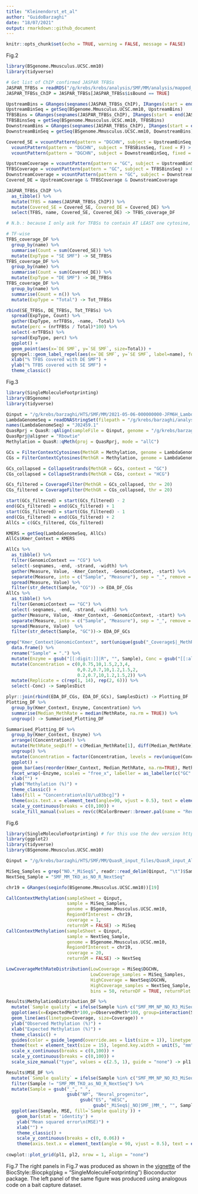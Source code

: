 ```yaml
---
title: "Kleinendorst_et_al"
author: "GuidoBarzaghi"
date: "18/07/2021"
output: rmarkdown::github_document
---
```


```r
knitr::opts_chunk$set(echo = TRUE, warning = FALSE, message = FALSE)
```

Fig.2
```r
library(BSgenome.Mmusculus.UCSC.mm10)
library(tidyverse)

# Get list of ChIP confirmed JASPAR TFBSs
JASPAR_TFBSs = readRDS("/g/krebs/krebs/analysis/SMF/MM/analysis/mapped_jaspar_ChIP_annotated.rds")
JASPAR_TFBSs_ChIP = JASPAR_TFBSs[JASPAR_TFBSs$isBound == TRUE]

UpstreamBins = GRanges(seqnames(JASPAR_TFBSs_ChIP), IRanges(start = end(JASPAR_TFBSs_ChIP) - (width(JASPAR_TFBSs_ChIP)/2) - 35, end = end(JASPAR_TFBSs_ChIP) - (width(JASPAR_TFBSs_ChIP)/2) - 25))
UpstreamBinSeq = getSeq(BSgenome.Mmusculus.UCSC.mm10, UpstreamBins)
TFBSBins = GRanges(seqnames(JASPAR_TFBSs_ChIP), IRanges(start = end(JASPAR_TFBSs_ChIP) - (width(JASPAR_TFBSs_ChIP)/2) - 15, end = end(JASPAR_TFBSs_ChIP) - (width(JASPAR_TFBSs_ChIP)/2) + 15))
TFBSBinsSeq = getSeq(BSgenome.Mmusculus.UCSC.mm10, TFBSBins)
DownstreamBins = GRanges(seqnames(JASPAR_TFBSs_ChIP), IRanges(start = end(JASPAR_TFBSs_ChIP) - (width(JASPAR_TFBSs_ChIP)/2) + 25, end = end(JASPAR_TFBSs_ChIP) - (width(JASPAR_TFBSs_ChIP)/2) + 35))
DownstreamBinSeq = getSeq(BSgenome.Mmusculus.UCSC.mm10, DownstreamBins)

Covered_SE = vcountPattern(pattern = "DGCHN", subject = UpstreamBinSeq, fixed = F) > 0 & 
  vcountPattern(pattern = "DGCHN", subject = TFBSBinsSeq, fixed = F) > 0 &
  vcountPattern(pattern = "DGCHN", subject = DownstreamBinSeq, fixed = F) > 0

UpstreamCoverage = vcountPattern(pattern = "GC", subject = UpstreamBinSeq) > 0 | vcountPattern(pattern = "CG", subject = UpstreamBinSeq) > 0
TFBSCoverage = vcountPattern(pattern = "GC", subject = TFBSBinsSeq) > 0 | vcountPattern(pattern = "CG", subject = TFBSBinsSeq) > 0
DownstreamCoverage = vcountPattern(pattern = "GC", subject = DownstreamBinSeq) > 0 | vcountPattern(pattern = "CG", subject = DownstreamBinSeq) > 0
Covered_DE = UpstreamCoverage & TFBSCoverage & DownstreamCoverage

JASPAR_TFBSs_ChIP %>%
  as_tibble() %>%
  mutate(TFBS = names(JASPAR_TFBSs_ChIP)) %>%
  mutate(Covered_SE = Covered_SE, Covered_DE = Covered_DE) %>%
  select(TFBS, name, Covered_SE, Covered_DE) -> TFBS_coverage_DF

# N.b.: because I only ask for TFBSs to contain AT LEAST one cytosine, overcounting GCGs has no consequence

# TF-wise
TFBS_coverage_DF %>%
  group_by(name) %>%
  summarise(Count = sum(Covered_SE)) %>%
  mutate(ExpType = "SE SMF") -> SE_TFBSs
TFBS_coverage_DF %>%
  group_by(name) %>%
  summarise(Count = sum(Covered_DE)) %>%
  mutate(ExpType = "DE SMF") -> DE_TFBSs
TFBS_coverage_DF %>%
  group_by(name) %>%
  summarise(Count = n()) %>%
  mutate(ExpType = "Total") -> Tot_TFBSs

rbind(SE_TFBSs, DE_TFBSs, Tot_TFBSs) %>%
  spread(ExpType, Count) %>%
  gather(ExpType, nrTFBSs, -name, -Total) %>%
  mutate(perc = (nrTFBSs / Total)*100) %>%
  select(-nrTFBSs) %>%
  spread(ExpType, perc) %>%
  ggplot() +
  geom_point(aes(x=`DE SMF`, y=`SE SMF`, size=Total)) +
  ggrepel::geom_label_repel(aes(x=`DE SMF`, y=`SE SMF`, label=name), force = 3, box.padding = 0.5, max.overlaps = 15) +
  xlab("% TFBS covered with DE SMF") +
  ylab("% TFBS covered with SE SMF") +
  theme_classic()
```

Fig.3
```r
library(SingleMoleculeFootprinting)
library(BSgenome)
library(tidyverse)

Qinput = "/g/krebs/barzaghi/HTS/SMF/MM/2021-05-06-000000000-JFM6H_Lambda/aln/Qinput.txt"
LambdaGenomeSeq = readDNAStringSet(filepath = "/g/krebs/barzaghi/analyses/misc/NP_rebuttal/LambdaGenome.fasta")
names(LambdaGenomeSeq) = "J02459.1"
QuasRprj = QuasR::qAlign(sampleFile = Qinput, genome = "/g/krebs/barzaghi/analyses/misc/NP_rebuttal/LambdaGenome.fasta", paired = 'fr', bisulfite = "undir")
QuasRprj@aligner = "Rbowtie"
Methylation = QuasR::qMeth(proj = QuasRprj, mode = "allC")

GCs = FilterContextCytosines(MethGR = Methylation, genome = LambdaGenomeSeq, context = "GC")
CGs = FilterContextCytosines(MethGR = Methylation, genome = LambdaGenomeSeq, context = "CG")

GCs_collapsed = CollapseStrands(MethGR = GCs, context = "GC")
CGs_collapsed = CollapseStrands(MethGR = CGs, context = "HCG")

GCs_filtered = CoverageFilter(MethGR = GCs_collapsed, thr = 20)
CGs_filtered = CoverageFilter(MethGR = CGs_collapsed, thr = 20)

start(GCs_filtered) = start(GCs_filtered) - 2
end(GCs_filtered) = end(GCs_filtered) + 1
start(CGs_filtered) = start(CGs_filtered) - 1
end(CGs_filtered) = end(CGs_filtered) + 2
AllCs = c(GCs_filtered, CGs_filtered)

KMERS = getSeq(LambdaGenomeSeq, AllCs)
AllCs$Kmer_Context = KMERS

AllCs %>%
  as_tibble() %>%
  filter(GenomicContext == "CG") %>%
  select(-seqnames, -end, -strand, -width) %>%
  gather(Measure, Value, -Kmer_Context, -GenomicContext, -start) %>%
  separate(Measure, into = c("Sample", "Measure"), sep = "_", remove = TRUE) %>%
  spread(Measure, Value) %>%
  filter(str_detect(Sample, "CG")) -> EDA_DF_CGs
AllCs %>%
  as_tibble() %>%
  filter(GenomicContext == "GC") %>%
  select(-seqnames, -end, -strand, -width) %>%
  gather(Measure, Value, -Kmer_Context, -GenomicContext, -start) %>%
  separate(Measure, into = c("Sample", "Measure"), sep = "_", remove = TRUE) %>%
  spread(Measure, Value)  %>%
  filter(str_detect(Sample, "GC"))-> EDA_DF_GCs

grep("Kmer_Context|GenomicContext", sort(unique(gsub("_Coverage$|_MethRate$", "", colnames(elementMetadata(AllCs))))), invert = TRUE, value = TRUE) %>%
  data.frame() %>%
  rename("Sample" = ".") %>%
  mutate(Enzyme = gsub("[[:digit:]]|R", "", Sample), Conc = gsub("[[:alpha:]]", "", Sample)) %>%
  mutate(Concentration = c(0,0.75,10,1.5,2,3,4,
                           0,0.2,0.7,10,1.2,1.5,2,
                           0.2,0.7,10,1.2,1.5,2)) %>%
  mutate(Replicate = c(rep(1, 14), rep(2, 6))) %>%
  select(-Conc) -> SamplesDict

plyr::join(rbind(EDA_DF_CGs, EDA_DF_GCs), SamplesDict) -> Plotting_DF
Plotting_DF %>%
  group_by(Kmer_Context, Enzyme, Concentration) %>%
  summarise(Median_MethRate = median(MethRate, na.rm = TRUE)) %>%
  ungroup() -> Summarised_Plotting_DF

Summarised_Plotting_DF %>%
  group_by(Kmer_Context, Enzyme) %>%
  arrange((Concentration)) %>%
  mutate(MethRate_seqDiff = c(Median_MethRate[1], diff(Median_MethRate))) %>%
  ungroup() %>%
  mutate(Concentration = factor(Concentration, levels = rev(unique(Concentration)))) %>%
  ggplot() +
  geom_bar(aes(reorder(Kmer_Context, Median_MethRate, na.rm=TRUE), MethRate_seqDiff*100, fill=Concentration), stat='identity', position = "stack") +
  facet_wrap(~Enzyme, scales = "free_x", labeller = as_labeller(c("GC" = "M.CviPI", "CG" = "M.SssI"))) +
  xlab("") +
  ylab("Methylation (%)") +
  theme_classic() +
  labs(fill = "Concentration\n[U/\u03bcg]") +
  theme(axis.text.x = element_text(angle=90, vjust = 0.5), text = element_text(size = 25)) +
  scale_y_continuous(breaks = c(0,100)) +
  scale_fill_manual(values = rev(c(RColorBrewer::brewer.pal(name = "Reds", n=9), "black")))
```

Fig.6
```r
library(SingleMoleculeFootprinting) # for this use the dev version https://github.com/Krebslabrep/SingleMoleculeFootprinting/tree/dev
library(ggplot2)
library(tidyverse)
library(BSgenome.Mmusculus.UCSC.mm10)

Qinput = "/g/krebs/barzaghi/HTS/SMF/MM/QuasR_input_files/QuasR_input_AllCanWGpooled_dprm.txt"

MiSeq_Samples = grep("NO.*_MiSeq$", readr::read_delim(Qinput, "\t")$SampleName, value = TRUE)
NextSeq_Sample = "SMF_MM_TKO_as_NO_R_NextSeq"

chr19 = GRanges(seqinfo(BSgenome.Mmusculus.UCSC.mm10))[19]

CallContextMethylation(sampleSheet = Qinput,
                       sample = MiSeq_Samples,
                       genome = BSgenome.Mmusculus.UCSC.mm10,
                       RegionOfInterest = chr19,
                       coverage = 1,
                       returnSM = FALSE) -> MiSeq
CallContextMethylation(sampleSheet = Qinput,
                       sample = NextSeq_Sample,
                       genome = BSgenome.Mmusculus.UCSC.mm10,
                       RegionOfInterest = chr19,
                       coverage = 20,
                       returnSM = FALSE) -> NextSeq

LowCoverageMethRateDistribution(LowCoverage = MiSeq$DGCHN,
                                LowCoverage_samples = MiSeq_Samples,
                                HighCoverage = NextSeq$DGCHN,
                                HighCoverage_samples = NextSeq_Sample,
                                bins = 50, returnDF = TRUE, returnPlot = TRUE, MSE = TRUE, return_MSE_DF = TRUE, return_MSE_plot = TRUE) -> Results

Results$MethylationDistribution_DF %>%
  mutate(`Sample quality` = ifelse(Sample %in% c("SMF_MM_NP_NO_R3_MiSeq", "SMF_MM_NP_NO_R4_MiSeq"), "bad", "Good")) %>%
  ggplot(aes(x=ExpectedMeth*100,y=ObservedMeth*100, group=interaction(Sample,Coverage), color=`Sample quality`)) +
  geom_line(aes(linetype=Coverage, size=Coverage)) +
  ylab("Observed Methylation (%)") +
  xlab("Expected Methylation (%)") +
  theme_classic() +
  guides(color = guide_legend(override.aes = list(size = 1)), linetype = guide_legend(override.aes = list(size = 1))) +
  theme(text = element_text(size = 15), legend.key.width = unit(5, "mm")) +
  scale_x_continuous(breaks = c(0,100)) +
  scale_y_continuous(breaks = c(0,100)) +
  scale_size_manual("type", values = c(2.5, 1), guide = "none") -> pl1

Results$MSE_DF %>%
  mutate(`Sample quality` = ifelse(Sample %in% c("SMF_MM_NP_NO_R3_MiSeq", "SMF_MM_NP_NO_R4_MiSeq"), "bad", "Good")) %>%
  filter(Sample != "SMF_MM_TKO_as_NO_R_NextSeq") %>%
  mutate(Sample = gsub("_", " ",
                       gsub("NP", "Neural_progenitor",
                            gsub("ES", "mESC",
                                 gsub("_MiSeq$|_NO|SMF_|MM_", "", Sample))))) %>%
  ggplot(aes(Sample, MSE, fill=`Sample quality`)) +
    geom_bar(stat = 'identity') +
    ylab("Mean squared error\n(MSE)") +
    xlab("") +
    theme_classic() +
    scale_y_continuous(breaks = c(0, 0.06)) +
    theme(axis.text.x = element_text(angle = 90, vjust = 0.5), text = element_text(size = 15)) -> pl2
  
cowplot::plot_grid(pl1, pl2, nrow = 1, align = "none")
```

Fig.7
The right panels in Fig.7 was produced as shown in the [vignette](https://www.bioconductor.org/packages/release/bioc/vignettes/SingleMoleculeFootprinting/inst/doc/SingleMoleculeFootprinting.html) of the BiocStyle::Biocpkg(pkg = "SingleMoleculeFootprinting") Bioconductor package. The left panel of the same figure was produced using analogous code on a bait capture dataset.
